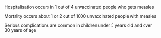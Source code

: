 Hospitalisation occurs in 1 out of 4 unvaccinated people who gets measles

Mortality occurs about 1 or 2 out of 1000 unvaccinated people with measles

Serious complications are common in children under 5 years old and over 30 years of age
